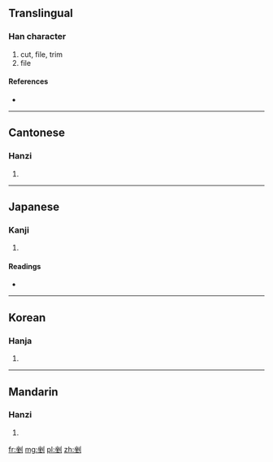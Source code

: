 ==Translingual==

===Han character===
{{Han char|rn=18|rad=刀|as=07|sn=9|four=8210<sub>0</sub>|canj=人土中弓 (OGLN)}}

# cut, file, trim
# file

====References====
* {{Han ref|kx=0140.040|dkj=01999|dj=0317.100|hdz=10342.090|uh=5249|ud=21065|bh=CDF1|bd=52721}}

----

==Cantonese==

===Hanzi===
{{yue-hanzi|jyut=|y=cho3}}

# {{defn|lang=yue|sort=刀07}}

----

==Japanese==

===Kanji===
{{ja-kanji|grade=|rs=刀07}}

# {{defn|lang=ja|sort=刀07}}

====Readings====
* {{ja-readings|on=[[さ]] (sa)|kun=[[くじく]] (kujiku), [[かどおとる]] (kadootoru)}}

----

==Korean==

===Hanja===
{{ko-hanja|hangeul=좌|rv=jwa|mr=chwa}}

# {{defn|lang=ko|sort=刀07}}

----

==Mandarin==

===Hanzi===
{{cmn-hanzi|pin=[[cuò]] ([[cuo4]])|wg=ts'o<sup>4</sup>}}

# {{defn|lang=cmn|sort=刀07}}

[[fr:剉]]
[[mg:剉]]
[[pl:剉]]
[[zh:剉]]